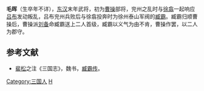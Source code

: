 '''毛晖'''（生卒年不详），[[东汉|东汉]]末年武将，初为[[曹操|曹操]]部将，兖州之乱时与[[徐翕|徐翕]]一起响应[[吕布|吕布]]发动叛乱，吕布兖州兵败后与徐翕投奔时为徐州泰山军阀的[[臧霸|臧霸]]。臧霸归顺曹操后，曹操派[[刘备|刘备]]命臧霸送上二人首级，臧霸以义气为由不肯，曹操作罢，以二人为郡守。

== 参考文献 ==
*[[裴松|裴松]]之注《三国志》，魏书，[[臧霸传|臧霸传]]。

[[Category:三国人|Category:三国人]]
[[Category:毛姓|H]]